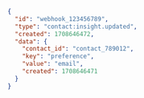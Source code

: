 ```json
{
  "id": "webhook_123456789",
  "type": "contact:insight.updated",
  "created": 1708646472,
  "data": {
    "contact_id": "contact_789012",
    "key": "preference",
    "value": "email",
    "created": 1708646471
  }
}
```